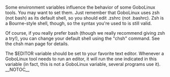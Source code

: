 {{ToC}}

Some environment variables influence the behavior of some GoboLinux tools. You may want to set them. Just remember that GoboLinux uses zsh (not bash) as its default shell, so you should edit .zshrc (not .bashrc). Zsh is a Bourne-style shell, though, so the syntax you're used to is still valid.

Of course, if you really prefer bash (though we really recommend giving zsh a try!), you can change your default shell using the "chsh" command. See the chsh man page for details.

The $EDITOR variable should be set to your favorite text editor. Whenever a GoboLinux tool needs to run an editor, it will run the one indicated in this variable (in fact, this is not a GoboLinux variable, several programs use it).
__NOTOC__

